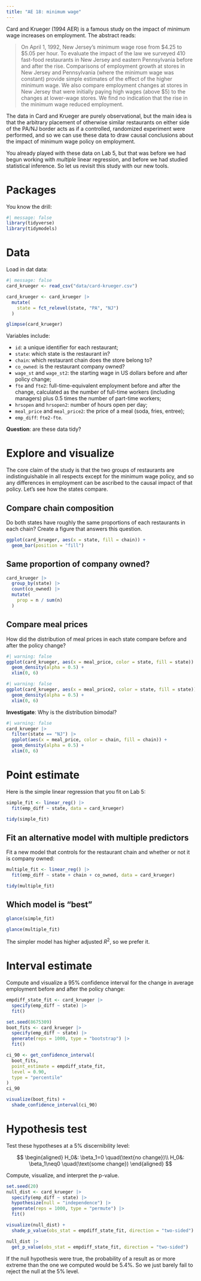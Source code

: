 ```yaml
---
title: "AE 18: minimum wage"
---
```


Card and Krueger (1994 AER) is a famous study on the impact of minimum wage increases on employment. The abstract reads:

> On April 1, 1992, New Jersey's minimum wage rose from \$4.25 to \$5.05 per hour. To evaluate the impact of the law we surveyed 410 fast-food restaurants in New Jersey and eastern Pennsylvania before and after the rise. Comparisons of employment growth at stores in New Jersey and Pennsylvania (where the minimum wage was constant) provide simple estimates of the effect of the higher minimum wage. We also compare employment changes at stores in New Jersey that were initially paying high wages (above \$5) to the changes at lower-wage stores. We find no indication that the rise in the minimum wage reduced employment.

The data in Card and Krueger are purely observational, but the main idea is that the arbitrary placement of otherwise similar restaurants on either side of the PA/NJ border acts as if a controlled, randomized experiment were performed, and so we can use these data to draw causal conclusions about the impact of minimum wage policy on employment.

You already played with these data on Lab 5, but that was before we had begun working with *multiple* linear regression, and before we had studied statistical inference. So let us revisit this study with our new tools.

# Packages

You know the drill:

```r
#| message: false
library(tidyverse)
library(tidymodels)
```

# Data

Load in dat data:

```r
#| message: false
card_krueger <- read_csv("data/card-krueger.csv")

card_krueger <- card_krueger |>
  mutate(
    state = fct_relevel(state, "PA", "NJ")
  )

glimpse(card_krueger)
```

Variables include:

-   `id`: a unique identifier for each restaurant;
-   `state`: which state is the restaurant in?
-   `chain`: which restaurant chain does the store belong to?
-   `co_owned`: is the restaurant company owned?
-   `wage_st` and `wage_st2`: the starting wage in US dollars before and after policy change;
-   `fte` and `fte2`: full-time-equivalent employment before and after the change, calculated as the number of full-time workers (including managers) plus 0.5 times the number of part-time workers;
-   `hrsopen` and `hrsopen2`: number of hours open per day;
-   `meal_price` and `meal_price2`: the price of a meal (soda, fries, entree);
-   `emp_diff`: `fte2-fte`.

**Question**: are these data tidy?

# Explore and visualize

The core claim of the study is that the two groups of restaurants are indistinguishable in all respects except for the minimum wage policy, and so any differences in employment can be ascribed to the causal impact of that policy. Let's see how the states compare.

## Compare chain composition

Do both states have roughly the same proportions of each restaurants in each chain? Create a figure that answers this question.

```r
ggplot(card_krueger, aes(x = state, fill = chain)) + 
  geom_bar(position = "fill")
```

## Same proportion of company owned?

```r
card_krueger |>
  group_by(state) |>
  count(co_owned) |>
  mutate(
    prop = n / sum(n)
  )
```

## Compare meal prices

How did the distribution of meal prices in each state compare before and after the policy change?

```r
#| warning: false
ggplot(card_krueger, aes(x = meal_price, color = state, fill = state)) +
  geom_density(alpha = 0.5) + 
  xlim(0, 6)
```

```r
#| warning: false
ggplot(card_krueger, aes(x = meal_price2, color = state, fill = state)) +
  geom_density(alpha = 0.5) + 
  xlim(0, 6)
```

**Investigate**: Why is the distribution bimodal?

```r
#| warning: false
card_krueger |>
  filter(state == "NJ") |>
  ggplot(aes(x = meal_price, color = chain, fill = chain)) +
  geom_density(alpha = 0.5) + 
  xlim(0, 6)
```

# Point estimate

Here is the simple linear regression that you fit on Lab 5:

```r
simple_fit <- linear_reg() |>
  fit(emp_diff ~ state, data = card_krueger)

tidy(simple_fit)
```

## Fit an alternative model with multiple predictors

Fit a new model that controls for the restaurant chain and whether or not it is company owned:

```r
multiple_fit <- linear_reg() |>
  fit(emp_diff ~ state + chain + co_owned, data = card_krueger)

tidy(multiple_fit)
```

## Which model is "best"

```r
glance(simple_fit)
```

```r
glance(multiple_fit)
```

The simpler model has higher adjusted $R^2$, so we prefer it.

# Interval estimate

Compute and visualize a 95% confidence interval for the change in average employment before and after the policy change:

```r

empdiff_state_fit <- card_krueger |>
  specify(emp_diff ~ state) |>
  fit()

set.seed(8675309)
boot_fits <- card_krueger |>
  specify(emp_diff ~ state) |>
  generate(reps = 1000, type = "bootstrap") |>
  fit()

ci_90 <- get_confidence_interval(
  boot_fits,
  point_estimate = empdiff_state_fit,
  level = 0.90,
  type = "percentile"
)
ci_90

visualize(boot_fits) + 
  shade_confidence_interval(ci_90)
```

# Hypothesis test

Test these hypotheses at a 5% discernibility level:

$$
\begin{aligned}
H_0&: \beta_1=0 \quad(\text{no change})\\
H_0&: \beta_1\neq0 \quad(\text{some change})
\end{aligned}
$$

Compute, visualize, and interpret the p-value.

```r
set.seed(20)
null_dist <- card_krueger |>
  specify(emp_diff ~ state) |>
  hypothesize(null = "independence") |>
  generate(reps = 1000, type = "permute") |>
  fit()

visualize(null_dist) +
  shade_p_value(obs_stat = empdiff_state_fit, direction = "two-sided")

null_dist |>
  get_p_value(obs_stat = empdiff_state_fit, direction = "two-sided")
```

If the null hypothesis were true, the probability of a result as or more extreme than the one we computed would be 5.4%. So we just barely fail to reject the null at the 5% level.
